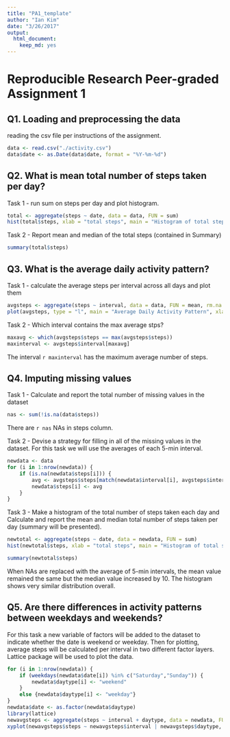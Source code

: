 ```yaml
---
title: "PA1_template"
author: "Ian Kim"
date: "3/26/2017"
output: 
  html_document: 
    keep_md: yes
---
```

# Reproducible Research Peer-graded Assignment 1


## Q1. Loading and preprocessing the data
reading the csv file per instructions of the assignment.
```r
data <- read.csv("./activity.csv")
data$date <- as.Date(data$date, format = "%Y-%m-%d")
```

## Q2. What is mean total number of steps taken per day?
Task 1 - run sum on steps per day and plot histogram. 
```r
total <- aggregate(steps ~ date, data = data, FUN = sum)
hist(total$steps, xlab = "total steps", main = "Histogram of total steps per day", col = "blue")
```
Task 2 - Report mean and median of the total steps (contained in Summary)
```r
summary(total$steps)
```

## Q3. What is the average daily activity pattern?
Task 1 - calculate the average steps per interval across all days and plot them
```r
avgsteps <- aggregate(steps ~ interval, data = data, FUN = mean, rm.na = TRUE)
plot(avgsteps, type = "l", main = "Average Daily Activity Pattern", xlab = "time", ylab = "average steps")
```

Task 2 - Which interval contains the max average stps?
```r
maxavg <- which(avgsteps$steps == max(avgsteps$steps))
maxinterval <- avgsteps$interval[maxavg]
```
The interval `r maxinterval` has the maximum average number of steps.

## Q4. Imputing missing values
Task 1 - Calculate and report the total number of missing values in the dataset
```r
nas <- sum(!is.na(data$steps))
```
There are `r nas` NAs in steps column.

Task 2 - Devise a strategy for filling in all of the missing values in the dataset. For this task we will use the averages of each 5-min interval.
```r
newdata <- data
for (i in 1:nrow(newdata)) {
    if (is.na(newdata$steps[i])) {
        avg <- avgsteps$steps[match(newdata$interval[i], avgsteps$interval)]
        newdata$steps[i] <- avg
    }
}
```

Task 3 - Make a histogram of the total number of steps taken each day and Calculate and report the mean and median total number of steps taken per day (summary will be presented).
``` r
newtotal <- aggregate(steps ~ date, data = newdata, FUN = sum)
hist(newtotal$steps, xlab = "total steps", main = "Histogram of total steps per day, with missing data imputed", col = "red")
```

``` r
summary(newtotal$steps)
```

When NAs are replaced with the average of 5-min intervals, the mean value remained the same but the median value increased by 10. The histogram shows very similar distribution overall. 

## Q5. Are there differences in activity patterns between weekdays and weekends?
For this task a new variable of factors will be added to the dataset to indicate whether the date is weekend or weekday. Then for plotting, average steps will be calculated per interval in two different factor layers. Lattice package will be used to plot the data.
```r
for (i in 1:nrow(newdata)) {
    if (weekdays(newdata$date[i]) %in% c("Saturday","Sunday")) {
        newdata$daytype[i] <- "weekend"
    }
    else {newdata$daytype[i] <- "weekday"}
}
newdata$date <- as.factor(newdata$daytype)
library(lattice)
newavgsteps <- aggregate(steps ~ interval + daytype, data = newdata, FUN = "mean")
xyplot(newavgsteps$steps ~ newavgsteps$interval | newavgsteps$daytype, layout = c(1,2), type = "l", xlab = "interval", ylab = "Number of steps")
```
